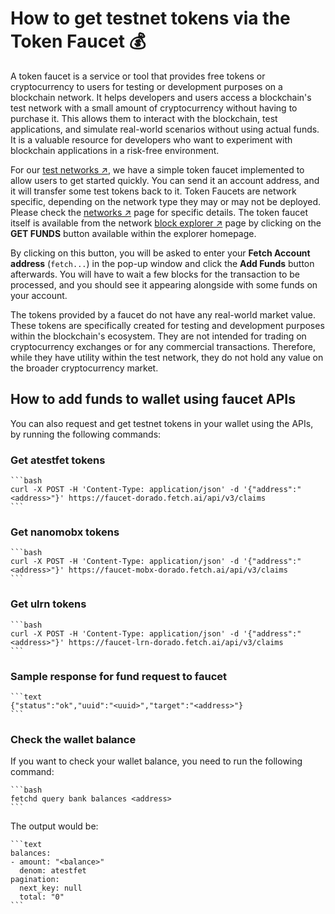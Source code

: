
# How to get testnet tokens via the Token Faucet 💰

A token faucet is a service or tool that provides free tokens or cryptocurrency to users for testing or development purposes on a blockchain network. It helps developers and users access a blockchain's test network with a small amount of cryptocurrency without having to purchase it. This allows them to interact with the blockchain, test applications, and simulate real-world scenarios without using actual funds. It is a valuable resource for developers who want to experiment with blockchain applications in a risk-free environment.

For our [test networks ↗️](/references/fetch-network/ledger/active-networks#test-nets), we have a simple token faucet implemented to allow users to get started quickly. You can send it an account address, and it will transfer some test tokens back to it. Token Faucets are network specific, depending on the network type they may or may not be deployed. Please check the [networks ↗️](/references/ledger/active-networks) page for specific details.
The token faucet itself is available from the network [block explorer ↗️](/guides/fetch-network/ledger/block-explorer) page by clicking on the **GET FUNDS** button available within the explorer homepage.

By clicking on this button, you will be asked to enter your **Fetch Account address** (`fetch...`) in the pop-up window and click the **Add Funds** button afterwards. You will have to wait a few blocks for the transaction to be processed, and you should see it appearing alongside with some funds on your account.

<Callout type="info" emoji="ℹ️">
  The tokens provided by a faucet do not have any real-world market value. These tokens are specifically created for testing and development purposes within the blockchain's ecosystem. They are not intended for trading on cryptocurrency exchanges or for any commercial transactions. Therefore, while they have utility within the test network, they do not hold any value on the broader cryptocurrency market.
</Callout>

## How to add funds to wallet using faucet APIs

You can also request and get testnet tokens in your wallet using the APIs, by running the following commands:

### Get atestfet tokens

    ```bash
    curl -X POST -H 'Content-Type: application/json' -d '{"address":"<address>"}' https://faucet-dorado.fetch.ai/api/v3/claims
    ```

### Get nanomobx tokens

    ```bash
    curl -X POST -H 'Content-Type: application/json' -d '{"address":"<address>"}' https://faucet-mobx-dorado.fetch.ai/api/v3/claims
    ```

### Get ulrn tokens

    ```bash
    curl -X POST -H 'Content-Type: application/json' -d '{"address":"<address>"}' https://faucet-lrn-dorado.fetch.ai/api/v3/claims
    ```

### Sample response for fund request to faucet

    ```text
    {"status":"ok","uuid":"<uuid>","target":"<address>"}
    ```

### Check the wallet balance

If you want to check your wallet balance, you need to run the following command:

    ```bash
    fetchd query bank balances <address>
    ```

The output would be:

    ```text
    balances:
    - amount: "<balance>"
      denom: atestfet
    pagination:
      next_key: null
      total: "0"
    ```
